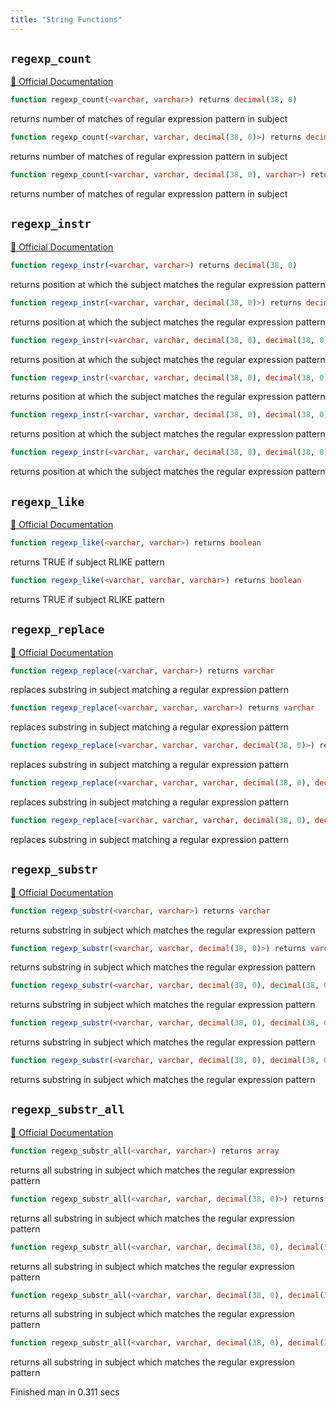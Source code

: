 ```yaml
---
title: "String Functions"
---
```



## `regexp_count`
[🔗 Official Documentation](#)

```sql
function regexp_count(<varchar, varchar>) returns decimal(38, 0)
```
returns number of matches of regular expression pattern in subject

```sql
function regexp_count(<varchar, varchar, decimal(38, 0)>) returns decimal(38, 0)
```
returns number of matches of regular expression pattern in subject

```sql
function regexp_count(<varchar, varchar, decimal(38, 0), varchar>) returns decimal(38, 0)
```
returns number of matches of regular expression pattern in subject

## `regexp_instr`
[🔗 Official Documentation](#)

```sql
function regexp_instr(<varchar, varchar>) returns decimal(38, 0)
```
returns position at which the subject matches the regular expression pattern

```sql
function regexp_instr(<varchar, varchar, decimal(38, 0)>) returns decimal(38, 0)
```
returns position at which the subject matches the regular expression pattern

```sql
function regexp_instr(<varchar, varchar, decimal(38, 0), decimal(38, 0)>) returns decimal(38, 0)
```
returns position at which the subject matches the regular expression pattern

```sql
function regexp_instr(<varchar, varchar, decimal(38, 0), decimal(38, 0), decimal(38, 0)>) returns decimal(38, 0)
```
returns position at which the subject matches the regular expression pattern

```sql
function regexp_instr(<varchar, varchar, decimal(38, 0), decimal(38, 0), decimal(38, 0), varchar>) returns decimal(38, 0)
```
returns position at which the subject matches the regular expression pattern

```sql
function regexp_instr(<varchar, varchar, decimal(38, 0), decimal(38, 0), decimal(38, 0), varchar, decimal(38, 0)>) returns decimal(38, 0)
```
returns position at which the subject matches the regular expression pattern

## `regexp_like`
[🔗 Official Documentation](#)

```sql
function regexp_like(<varchar, varchar>) returns boolean
```
returns TRUE if subject RLIKE pattern

```sql
function regexp_like(<varchar, varchar, varchar>) returns boolean
```
returns TRUE if subject RLIKE pattern

## `regexp_replace`
[🔗 Official Documentation](#)

```sql
function regexp_replace(<varchar, varchar>) returns varchar
```
replaces substring in subject matching a regular expression pattern

```sql
function regexp_replace(<varchar, varchar, varchar>) returns varchar
```
replaces substring in subject matching a regular expression pattern

```sql
function regexp_replace(<varchar, varchar, varchar, decimal(38, 0)>) returns varchar
```
replaces substring in subject matching a regular expression pattern

```sql
function regexp_replace(<varchar, varchar, varchar, decimal(38, 0), decimal(38, 0)>) returns varchar
```
replaces substring in subject matching a regular expression pattern

```sql
function regexp_replace(<varchar, varchar, varchar, decimal(38, 0), decimal(38, 0), varchar>) returns varchar
```
replaces substring in subject matching a regular expression pattern

## `regexp_substr`
[🔗 Official Documentation](#)

```sql
function regexp_substr(<varchar, varchar>) returns varchar
```
returns substring in subject which matches the regular expression pattern

```sql
function regexp_substr(<varchar, varchar, decimal(38, 0)>) returns varchar
```
returns substring in subject which matches the regular expression pattern

```sql
function regexp_substr(<varchar, varchar, decimal(38, 0), decimal(38, 0)>) returns varchar
```
returns substring in subject which matches the regular expression pattern

```sql
function regexp_substr(<varchar, varchar, decimal(38, 0), decimal(38, 0), varchar>) returns varchar
```
returns substring in subject which matches the regular expression pattern

```sql
function regexp_substr(<varchar, varchar, decimal(38, 0), decimal(38, 0), varchar, decimal(38, 0)>) returns varchar
```
returns substring in subject which matches the regular expression pattern

## `regexp_substr_all`
[🔗 Official Documentation](#)

```sql
function regexp_substr_all(<varchar, varchar>) returns array
```
returns all substring in subject which matches the regular expression pattern

```sql
function regexp_substr_all(<varchar, varchar, decimal(38, 0)>) returns array
```
returns all substring in subject which matches the regular expression pattern

```sql
function regexp_substr_all(<varchar, varchar, decimal(38, 0), decimal(38, 0)>) returns array
```
returns all substring in subject which matches the regular expression pattern

```sql
function regexp_substr_all(<varchar, varchar, decimal(38, 0), decimal(38, 0), varchar>) returns array
```
returns all substring in subject which matches the regular expression pattern

```sql
function regexp_substr_all(<varchar, varchar, decimal(38, 0), decimal(38, 0), varchar, decimal(38, 0)>) returns array
```
returns all substring in subject which matches the regular expression pattern

   Finished man in 0.311 secs

